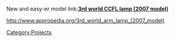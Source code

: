 New and easy-er model link:'''[[3rd world CCFL lamp (2007 model)]]'''



http://www.appropedia.org/3rd_world_arm_lamp_(2007_model)

[[Category:Projects]]